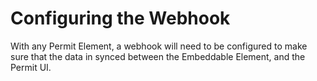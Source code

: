 # Configuring the Webhook

With any Permit Element, a webhook will need to be configured to make sure that the data in synced between the
Embeddable Element, and the Permit UI.
